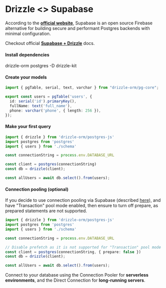 

# Drizzle \<\> Supabase 

According to the **[official website](https://supabase.com/docs)**, Supabase is an open source Firebase alternative for building secure and performant Postgres backends with minimal configuration.

Checkout official **[Supabase + Drizzle](https://supabase.com/docs/guides/database/connecting-to-postgres#connecting-with-drizzle)** docs.

<Steps>

#### Install dependencies

<Npm>
drizzle-orm postgres
-D drizzle-kit
</Npm>

#### Create your models

```typescript copy filename="schema.ts"
import { pgTable, serial, text, varchar } from "drizzle-orm/pg-core";

export const users = pgTable('users', {
  id: serial('id').primaryKey(),
  fullName: text('full_name'),
  phone: varchar('phone', { length: 256 }),
});
```

#### Make your first query

```typescript copy filename="index.ts"
import { drizzle } from 'drizzle-orm/postgres-js'
import postgres from 'postgres'
import { users } from './schema'

const connectionString = process.env.DATABASE_URL

const client = postgres(connectionString)
const db = drizzle(client);

const allUsers = await db.select().from(users);
```

#### Connection pooling (optional)

If you decide to use connection pooling via Supabase (described [here](https://supabase.com/docs/guides/database/connecting-to-postgres#connection-pooler)), and have "Transaction" pool mode enabled, then ensure to turn off prepare, as prepared statements are not supported. 

```typescript copy filename="index.ts"
import { drizzle } from 'drizzle-orm/postgres-js'
import postgres from 'postgres'
import { users } from './schema'

const connectionString = process.env.DATABASE_URL

// Disable prefetch as it is not supported for "Transaction" pool mode 
const client = postgres(connectionString, { prepare: false })
const db = drizzle(client);

const allUsers = await db.select().from(users);
```

</Steps>

Connect to your database using the Connection Pooler for **serverless environments**, and the Direct Connection for **long-running servers**.


